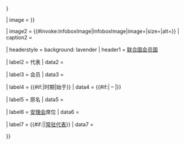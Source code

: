 {{Infobox

| title = {{{title|{{{nation|}}}}}}

| image = {{nowrap|[[File:Flag of the United Nations.svg|border|105x50px]] {{#if:{{{image_flag|}}}|[[File:{{{image_flag}}}|border|105x50px]]}}}}

| image2 = {{#invoke:InfoboxImage|InfoboxImage|image={{{image|}}}|size={{{image_size|}}}|alt={{{image_alt|}}}}}
| caption2 = {{{caption|}}}

| headerstyle = background: lavender
| header1 = [[联合国]][[联合国会员国列表|会员国]]

| label2 = 代表
| data2 = {{{represented_by|}}}

| label3 = 会员
| data3 = {{{membership|}}}

| label4 = {{#if:{{{end|}}}|时期|始于}}
| data4 = {{#if:{{{end|}}}|{{{start|}}} &ndash; {{{end|}}}|{{{since|}}}}}

| label5 = 原名
| data5 = {{{former_names|}}}

| label6 = <span style="white-space: nowrap;">[[联合国安全理事会|安理会]]席位</span>
| data6 = {{{sc_seat|}}}

| label7 = {{#if:{{{representative_title|}}}|{{{representative_title}}}|[[常驻联合国代表|常驻代表]]}}
| data7 = {{{representative|}}}

}}<noinclude>
{{documentation|content=
== 用法 ==
<pre>
{{Infobox United Nations membership
| nation         = <!-- or | title = -->
| image_flag     = 
| membership     = 
| former_names   = 
| since          = <!-- {{start date|}} -->
| sc_seat        = 
| representative_title = 
| representative = 
}}</pre>

[[Category:外交模板]]
[[Category:政治和政府模板|联合国成员国]]
}}</noinclude>